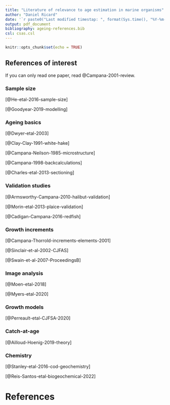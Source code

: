 ```yaml
---
title: "Literature of relevance to age estimation in marine organisms"
author: "Daniel Ricard"
date: '`r paste0("Last modified timestap: ", format(Sys.time(), "%Y-%m-%d %H:%M:%S"))`'
output: pdf_document
bibliography: ageing-references.bib
csl: csas.csl
---
```


```r
knitr::opts_chunk$set(echo = TRUE)
```


## References of interest

If you can only read one paper, read @Campana-2001-review.


### Sample size

[@He-etal-2016-sample-size]

[@Goodyear-2019-modelling]

### Ageing basics
[@Dwyer-etal-2003]

[@Clay-Clay-1991-white-hake]

[@Campana-Neilson-1985-microstructure]

[@Campana-1998-backcalculations]

[@Charles-etal-2013-sectioning]

### Validation studies

[@Armsworthy-Campana-2010-halibut-validation]

[@Morin-etal-2013-plaice-validation]

[@Cadigan-Campana-2016-redfish]

### Growth increments

[@Campana-Thorrold-increments-elements-2001]

[@Sinclair-et-al-2002-CJFAS]

[@Swain-et-al-2007-ProceedingsB]

### Image analysis

[@Moen-etal-2018]

[@Myers-etal-2020]

### Growth models

[@Perreault-etal-CJFSA-2020]

### Catch-at-age

[@Ailloud-Hoenig-2019-theory]

### Chemistry

[@Stanley-etal-2016-cod-geochemistry]

[@Reis-Santos-etal-biogeochemical-2022]

# References
